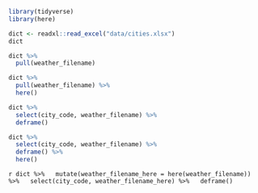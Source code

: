 <!--Setup 03-names.R -->
```r
library(tidyverse)
library(here)
```


<!--Load dictionary from file -->
```r
dict <- readxl::read_excel("data/cities.xlsx")
dict
```


<!--Acquire file names -->
```r
dict %>%
  pull(weather_filename)
```


<!--Use here() to create absolute paths -->
```r
dict %>%
  pull(weather_filename) %>%
  here()
```


<!--Acquire file names as a named vector -->
```r
dict %>%
  select(city_code, weather_filename) %>%
  deframe()
```


<!--Not all operations maintain vector names! -->
```r
dict %>%
  select(city_code, weather_filename) %>%
  deframe() %>%
  here()
```


<!--Move the here() call into "tibble-land" -->
```r
dict %>%
  mutate(weather_filename_here = here(weather_filename)) %>%
  select(city_code, weather_filename_here) %>%
  deframe()```
